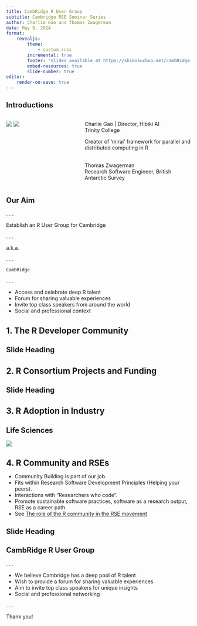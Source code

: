 ```yaml
---
title: CambRidge R User Group
subtitle: Cambridge RSE Seminar Series
author: Charlie Gao and Thomas Zwagerman
date: May 9, 2024
format:
    revealjs:
        theme:
            - custom.scss
        incremental: true
        footer: "slides available at https://shikokuchuo.net/cambRidge-rse-seminar"
        embed-resources: true
        slide-number: true
editor:
    render-on-save: true
---
```


<style>
h1 {
  font-size: 1.6em !important;
}
h2 {
  font-size: 1.4em !important;
}
</style>

## Introductions


::: columns
::: {.column width="40%"}

![](images/cg.jpg)
![](images/tz.jpg)

:::

::: {.column width="60%"}

Charlie Gao | Director, Hibiki AI <br />
Trinity College

Creator of ‘mirai’ framework for parallel and distributed computing in R

<br />
Thomas Zwagerman <br />
Research Software Engineer, British Antarctic Survey

:::
:::



## Our Aim

. . .

Establish an R User Group for Cambridge

. . .

a.k.a. 

. . .

`CambRidge`

. . .

::: {.nonincremental}
* Access and celebrate deep R talent
* Forum for sharing valuable experiences
* Invite top class speakers from around the world
* Social and professional context
:::


# 1. The R Developer Community

## Slide Heading

# 2. R Consortium Projects and Funding

## Slide Heading

# 3. R Adoption in Industry

## Life Sciences

![](images/rcons.png)

# 4. R Community and RSEs

::: {.nonincremental}
* Community Building is part of our job.
* Fits within Research Software Development Principles (Helping your peers).
* Interactions with "Researchers who code".
* Promote sustainable software practices, software as a research output, RSE as a career path.
* See [The role of the R community in the RSE movement](https://www.software.ac.uk/blog/role-r-community-research-software-engineering-movement)
:::

## Slide Heading

## CambRidge R User Group {.center}

. . .

::: {.nonincremental}
* We believe Cambridge has a deep pool of R talent
* Wish to provide a forum for sharing valuable experiences
* Aim to invite top class speakers for unique insights
* Social and professional networking
:::

. . .

Thank you!
